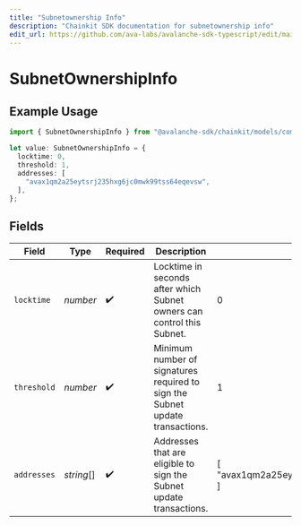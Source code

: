 ```yaml
---
title: "Subnetownership Info"
description: "Chainkit SDK documentation for subnetownership info"
edit_url: https://github.com/ava-labs/avalanche-sdk-typescript/edit/main/chainkit/docs/models/components/subnetownershipinfo.md
---
```


# SubnetOwnershipInfo

## Example Usage

```typescript
import { SubnetOwnershipInfo } from "@avalanche-sdk/chainkit/models/components";

let value: SubnetOwnershipInfo = {
  locktime: 0,
  threshold: 1,
  addresses: [
    "avax1qm2a25eytsrj235hxg6jc0mwk99tss64eqevsw",
  ],
};
```

## Fields

| Field                                                                         | Type                                                                          | Required                                                                      | Description                                                                   | Example                                                                       |
| ----------------------------------------------------------------------------- | ----------------------------------------------------------------------------- | ----------------------------------------------------------------------------- | ----------------------------------------------------------------------------- | ----------------------------------------------------------------------------- |
| `locktime`                                                                    | *number*                                                                      | :heavy_check_mark:                                                            | Locktime in seconds after which Subnet owners can control this Subnet.        | 0                                                                             |
| `threshold`                                                                   | *number*                                                                      | :heavy_check_mark:                                                            | Minimum number of signatures required to sign the Subnet update transactions. | 1                                                                             |
| `addresses`                                                                   | *string*[]                                                                    | :heavy_check_mark:                                                            | Addresses that are eligible to sign the Subnet update transactions.           | [<br/>"avax1qm2a25eytsrj235hxg6jc0mwk99tss64eqevsw"<br/>]                     |